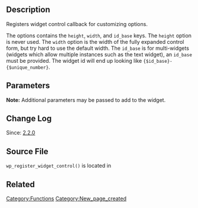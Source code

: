 == Description ==

Registers widget control callback for customizing options.

The options contains the <code>height</code>, <code>width</code>, and <code>id_base</code> keys. The <code>height</code>
option is never used. The <code>width</code> option is the width of the fully expanded
control form, but try hard to use the default width. The <code>id_base</code> is for
multi-widgets (widgets which allow multiple instances such as the text
widget), an <tt>id_base</tt> must be provided. The widget id will end up looking like
<tt>{$id_base}-{$unique_number}</tt>.

== Parameters ==

{{Parameter|$id|integer &#124; string|Sidebar ID.|required}}

{{Parameter|$name|string|Sidebar display name.|required}}

{{Parameter|$control_callback|callback|Run when sidebar is displayed.|required}}

{{Parameter|$options|array &#124; string|Widget options. See above long description.|optional|<tt>array()</tt>}}

'''Note:''' Additional parameters may be passed to add to the widget.

== Change Log ==

Since: [[Version 2.2.0|2.2.0]]

== Source File ==

<tt>wp_register_widget_control()</tt> is located in {{Trac|wp-includes/widgets.php}}

== Related ==

{{Widget Tags}}

{{Tag Footer}}

[[Category:Functions]]
[[Category:New_page_created]]